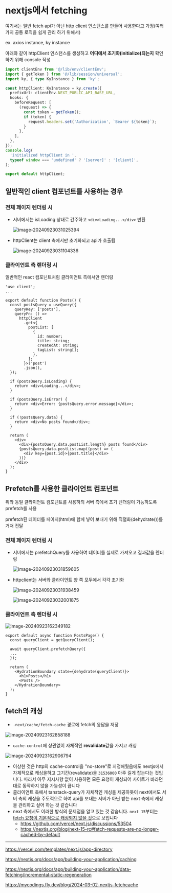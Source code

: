 # nextjs에서 fetching

여기서는 일반 fetch api가 아닌 http client 인스턴스를 만들어 사용한다고 가정(여러 가지 공통 로직을 쉽게 관리 하기 위해서)

ex. axios instance, ky instance

아래와 같이 httpClient 인스턴스를 생성하고 **어디에서 초기화(initialize)되는지** 확인하기 위해 console 작성

```typescript
import clientEnv from '@/lib/env/clientEnv';
import { getToken } from '@/lib/session/universal';
import ky, { type KyInstance } from 'ky';

const httpClient: KyInstance = ky.create({
  prefixUrl: clientEnv.NEXT_PUBLIC_API_BASE_URL,
  hooks: {
    beforeRequest: [
      (request) => {
        const token = getToken();
        if (token) {
          request.headers.set('Authorization', `Bearer ${token}`);
        }
      },
    ],
  },
});
console.log(
  'initialized httpClient in ',
  typeof window === 'undefined' ? '[server]' : '[client]',
);

export default httpClient;
```


## 일반적인 client 컴포넌트를 사용하는 경우


### 전체 페이지 렌더링 시

- 서버에서는 isLoading 상태로 간주하고 `<div>Loading...</div>` 반환

  ![image-20240923031025394](assets/image-20240923031025394.png)

- httpClient는 client 측에서만 초기화되고 api가 호출됨

  ![image-20240923031104336](assets/image-20240923031104336.png)

  
### 클라이언트 측 렌더링 시

일반적인 react 컴포넌트처럼 클라이언트 측에서만 렌더링

```tsx
'use client';
...

export default function Posts() {
  const postsQuery = useQuery({
    queryKey: ['posts'],
    queryFn: () =>
      httpClient
        .get<{
          postList: [
            {
              id: number;
              title: string;
              createdAt: string;
              tagList: string[];
            },
          ];
        }>('post')
        .json(),
  });

  if (postsQuery.isLoading) {
    return <div>Loading...</div>;
  }

  if (postsQuery.isError) {
    return <div>Error: {postsQuery.error.message}</div>;
  }

  if (!postsQuery.data) {
    return <div>No posts found</div>;
  }

  return (
    <div>
      <div>{postsQuery.data.postList.length} posts found</div>
      {postsQuery.data.postList.map((post) => (
        <div key={post.id}>{post.title}</div>
      ))}
    </div>
  );
}
```


## Prefetch를 사용한 클라이언트 컴포넌트

위와 동일 클라이언트 컴포넌트를 사용하되 서버 측에서 초기 렌더링이 가능하도록 prefetch를 사용

prefetch된 데이터를 페이지(html)에 함께 넣어 보내기 위해 직렬화(dehydrate())를 거쳐 전달


### 전체 페이지 렌더링 시

- 서버에서는 prefetchQuery를 사용하여 데이터를 실제로 가져오고 결과값을 렌더링

  ![image-20240923031859605](assets/image-20240923031859605.png)

- httpclient는 서버와 클라이언트 양 쪽 모두에서 각각 초기화

  ![image-20240923031938459](assets/image-20240923031938459.png)

  ![image-20240923032001875](assets/image-20240923032001875.png)


### 클라이언트 측 렌더링 시

![image-20240923162349182](assets/image-20240923162349182.png)

```tsx
export default async function PostsPage() {
  const queryClient = getQueryClient();

  await queryClient.prefetchQuery({
  ...
  });

  return (
    <HydrationBoundary state={dehydrate(queryClient)}>
      <h1>Posts</h1>
      <Posts />
    </HydrationBoundary>
  );
}
```


## fetch의 캐싱

- `.next/cache/fetch-cache`  경로에 fetch의 응답을 저장

![image-20240923162858188](assets/image-20240923162858188.png)

- `cache-control`에 상관없이 자체적인 **revalidate**값을 가지고 캐싱

![image-20240923162906794](assets/image-20240923162906794.png)


- 이상한 것은 http의 cache-control을 "no-store"로 지정해뒀음에도 nextjs에서 자체적으로 캐싱을하고 그기간(revalidate)을 `31536000` 아주 길게 잡는다는 것입니다. 따라서 아무 지시사항 없이 사용하면 모든 요청이 캐싱되어 사이트가 바라던대로 동작하지 않을 가능성이 큽니다
- 클라이언트 측에서 tanstack-query가 자체적인 캐싱을 제공하듯이 next에서도 서버 측의 캐싱을 주도적으로 하여 api를 보내는 서버가 아닌 받는 next 측에서 캐싱을 관리하고 싶어 하는 것 같습니다
- next 측에서도 이러한 방식의 문제점을 알고 있는 것 같습니다. `next 15`부터는 <u>fetch 요청이 기본적으로 캐싱되지 않을 것</u>으로 보입니다
  - <https://github.com/vercel/next.js/discussions/53504>
  - <https://nextjs.org/blog/next-15-rc#fetch-requests-are-no-longer-cached-by-default>


------

<https://vercel.com/templates/next.js/app-directory>

<https://nextjs.org/docs/app/building-your-application/caching>

<https://nextjs.org/docs/app/building-your-application/data-fetching/incremental-static-regeneration>

<https://mycodings.fly.dev/blog/2024-03-02-nextjs-fetchcache>
